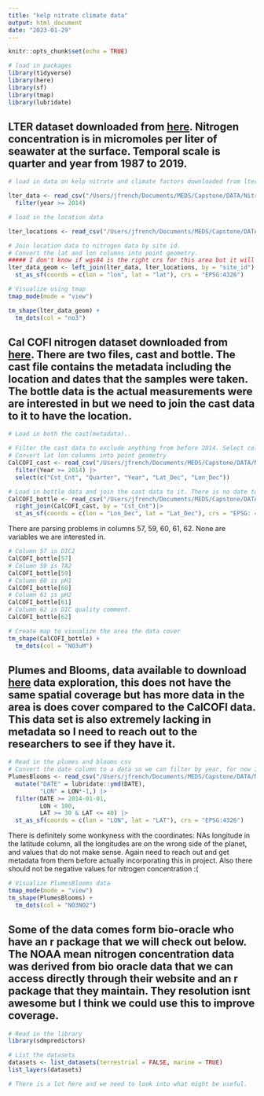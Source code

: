 ```yaml
---
title: "kelp nitrate climate data"
output: html_document
date: "2023-01-29"
---
```


```r
knitr::opts_chunk$set(echo = TRUE)
```

```r
# load in packages
library(tidyverse)
library(here)
library(sf)
library(tmap)
library(lubridate)
```


## LTER dataset downloaded from [here](https://sbclter.msi.ucsb.edu/data/catalog/package/?package=knb-lter-sbc.144). Nitrogen concentration is in micromoles per liter of seawater at the surface. Temporal scale is quarter and year from 1987 to 2019.

```r
# load in data on kelp nitrate and climate factors downloaded from lters website, filter to years 2014 and later

lter_data <- read_csv("/Users/jfrench/Documents/MEDS/Capstone/DATA/Nitrogen_Data/Nitrate_LTER/kelp_no3_waves_quarterly_long (1).csv") |> 
  filter(year >= 2014)

# load in the location data

lter_locations <- read_csv("/Users/jfrench/Documents/MEDS/Capstone/DATA/Nitrogen_Data/Nitrate_LTER/locations (1).csv")

```

```r
# Join location data to nitrogen data by site id. 
# Convert the lat and lon columns into point geometry. 
##### I don't know if wgs84 is the right crs for this area but it will work for now.
lter_data_geom <- left_join(lter_data, lter_locations, by = "site_id") |> 
  st_as_sf(coords = c(lon = "lon", lat = "lat"), crs = "EPSG:4326")
```

```r
# Visualize using tmap
tmap_mode(mode = "view")

tm_shape(lter_data_geom) +
  tm_dots(col = "no3")
```

## Cal COFI nitrogen dataset downloaded from [here](https://calcofi.org/data/oceanographic-data/bottle-database/). There are two files, cast and bottle. The cast file contains the metadata including the location and dates that the samples were taken. The bottle data is the actual measurements were are interested in but we need to join the cast data to it to have the location. 

```r
# Load in both the cast(metadata).. 

# Filter the cast data to exclude anything from before 2014. Select columns to have the lat, lon, cast count(Cst_Cnt), and quarter.
# Convert lat lon columns into point geometry
CalCOFI_cast <- read_csv("/Users/jfrench/Documents/MEDS/Capstone/DATA/Nitrogen_Data/CalCOFI_Database_194903-202001_csv_22Sep2021/194903-202001_Cast.csv") |> 
  filter(Year >= 2014) |> 
  select(c("Cst_Cnt", "Quarter", "Year", "Lat_Dec", "Lon_Dec")) 
```

```r
# Load in bottle data and join the cast data to it. There is no date to filter by in the bottle data so the join acts as a filter.  I am not sure what the locale=.. is doing exactly but the file wouldn't read without it.
CalCOFI_bottle <- read_csv("/Users/jfrench/Documents/MEDS/Capstone/DATA/Nitrogen_Data/CalCOFI_Database_194903-202001_csv_22Sep2021/194903-202001_Bottle.csv", locale=locale(encoding="latin1")) |> 
  right_join(CalCOFI_cast, by = "Cst_Cnt")|> 
  st_as_sf(coords = c(lon = "Lon_Dec", lat = "Lat_Dec"), crs = "EPSG: 4326")


```

There are parsing problems in columns 57, 59, 60, 61, 62. None are variables we are interested in. 
```r
# Column 57 is DIC2
CalCOFI_bottle[57]
# Column 59 is TA2
CalCOFI_bottle[59]
# Column 60 is pH1
CalCOFI_bottle[60]
# Column 61 is pH2
CalCOFI_bottle[61]
# Column 62 is DIC quality comment. 
CalCOFI_bottle[62]
```

```r
# Create map to visualize the area the data cover
tm_shape(CalCOFI_bottle) +
  tm_dots(col = "NO3uM")
```

## Plumes and Blooms, data available to download [here](http://www.oceancolor.ucsb.edu/plumes_and_blooms/) data exploration, this does not have the same spatial coverage but has more data in the area is does cover compared to the CalCOFI data. This data set is also extremely lacking in metadata so I need to reach out to the researchers to see if they have it.

```r
# Read in the plumes and blooms csv
# Convert the date column to a data so we can filter by year, for now I am assuming YMD for the date format but need to get ahold of the researchers before committing to that. Convert lat and lon into point geom.
PlumesBlooms <- read_csv("/Users/jfrench/Documents/MEDS/Capstone/DATA/Nitrogen_Data/Plumes_and_Blooms_bottle_file_data.csv", na = c('-999.00000', '-999', "")) |>
  mutate("DATE" = lubridate::ymd(DATE),
         "LON" = LON*-1,) |>
  filter(DATE >= 2014-01-01,
         LON < 100,
         LAT >= 30 & LAT <= 40) |>
  st_as_sf(coords = c(lon = "LON", lat = "LAT"), crs = "EPSG:4326")
```


There is definitely some wonkyness with the coordinates: NAs longitude in the latitude column, all the longitudes are on the wrong side of the planet, and values that do not make sense. Again need to reach out and get metadata from them before actually incorporating this in project. Also there should not be negative values for nitrogen concentration :( 

```r
# Visualize PlumesBlooms data
tmap_mode(mode = "view")
tm_shape(PlumesBlooms) +
  tm_dots(col = "NO3NO2")
```


## Some of the data comes form bio-oracle who have an r package that we will check out below. The NOAA mean nitrogen concentration data was derived from bio oracle data that we can access directly through their website and an r package that they maintain. They resolution isnt awesome but I think we could use this to improve coverage. 

```r
# Read in the library
library(sdmpredictors)

# List the datasets
datasets <- list_datasets(terrestrial = FALSE, marine = TRUE)
list_layers(datasets)

# There is a lot here and we need to look into what might be useful.
```

